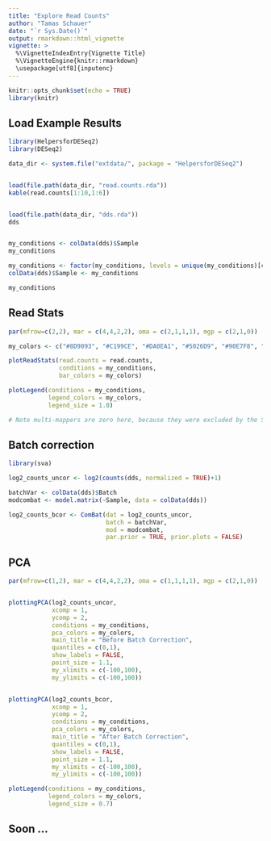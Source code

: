 ```yaml
---
title: "Explore Read Counts"
author: "Tamas Schauer"
date: "`r Sys.Date()`"
output: rmarkdown::html_vignette
vignette: >
  %\VignetteIndexEntry{Vignette Title}
  %\VignetteEngine{knitr::rmarkdown}
  \usepackage[utf8]{inputenc}
---
```


<style>
pre {
  overflow-x: auto;
}
pre code {
  word-wrap: normal;
  white-space: pre;
}
</style>

```r
knitr::opts_chunk$set(echo = TRUE)
library(knitr)
```


## Load Example Results

```r
library(HelpersforDESeq2)
library(DESeq2)

data_dir <- system.file("extdata/", package = "HelpersforDESeq2")


load(file.path(data_dir, "read.counts.rda"))
kable(read.counts[1:10,1:6])


load(file.path(data_dir, "dds.rda"))
dds


my_conditions <- colData(dds)$Sample
my_conditions

my_conditions <- factor(my_conditions, levels = unique(my_conditions)[c(1,3,2,5,6,4)])
colData(dds)$Sample <- my_conditions

my_conditions
```

## Read Stats

```r
par(mfrow=c(2,2), mar = c(4,4,2,2), oma = c(2,1,1,1), mgp = c(2,1,0))

my_colors <- c("#8D9093", "#C199CE", "#DA0EA1", "#5026D9", "#90E7F8", "#1971A9")

plotReadStats(read.counts = read.counts,
              conditions = my_conditions, 
              bar_colors = my_colors)

plotLegend(conditions = my_conditions,
           legend_colors = my_colors, 
           legend_size = 1.0)

# Note multi-mappers are zero here, because they were excluded by the STAR aligner settings
```


## Batch correction

```r
library(sva)

log2_counts_uncor <- log2(counts(dds, normalized = TRUE)+1)

batchVar <- colData(dds)$Batch
modcombat <- model.matrix(~Sample, data = colData(dds))

log2_counts_bcor <- ComBat(dat = log2_counts_uncor, 
                           batch = batchVar, 
                           mod = modcombat, 
                           par.prior = TRUE, prior.plots = FALSE)

```

## PCA

```r
par(mfrow=c(1,2), mar = c(4,4,2,2), oma = c(1,1,1,1), mgp = c(2,1,0))


plottingPCA(log2_counts_uncor,
            xcomp = 1,
            ycomp = 2,
            conditions = my_conditions,
            pca_colors = my_colors,
            main_title = "Before Batch Correction",
            quantiles = c(0,1),
            show_labels = FALSE,
            point_size = 1.1,
            my_xlimits = c(-100,100),
            my_ylimits = c(-100,100))


plottingPCA(log2_counts_bcor,
            xcomp = 1,
            ycomp = 2,
            conditions = my_conditions,
            pca_colors = my_colors,
            main_title = "After Batch Correction",
            quantiles = c(0,1),
            show_labels = FALSE,
            point_size = 1.1,
            my_xlimits = c(-100,100),
            my_ylimits = c(-100,100))

plotLegend(conditions = my_conditions,
           legend_colors = my_colors, 
           legend_size = 0.7)

```

## Soon ...
